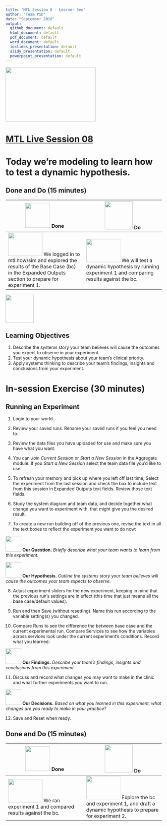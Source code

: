 ```yaml
---
title: "MTL Session 8 - Learner See"
author: "Team PSD"
date: "September 2018"
output: 
  github_document: default
  html_document: default
  pdf_document: default
  word_document: default
  ioslides_presentation: default
  slidy_presentation: default
  powerpoint_presentation: default
---
```


<img src = "https://github.com/lzim/teampsd/blob/master/resources/logos/mtl_live_sq_sm.png"
     height = "175" width = "290">  

# [MTL Live Session 08](https://github.com/lzim/teampsd/blob/master/mtl_facilitate_workgroup/mtl_live_guide/mtl_live_session08_see.Rmd "MTL Live Session 08")

# Today we're modeling to learn how to test a dynamic hypothesis.

## Done and Do (15 minutes)
<!-- Do/Done Tables -->
| <img src = "https://raw.githubusercontent.com/lzim/teampsd/hexagon_icons/np_hexagon-check-mark_309690_003F72.png" height = "80" width = "80"> **Done** | <img src = "https://raw.githubusercontent.com/lzim/teampsd/hexagon_icons/np_synchronize_778914_003F72.png" height = "90" width = "90"> **Do** |
| --- | --- | 
| [<img src = "https://raw.githubusercontent.com/lzim/teampsd/master/resources/logos/mtl_how_sim.png" height = "75" width = "110">](http://mtl.how/sim) We logged in to mtl.how/sim and explored the results of the Base Case (bc) in the Expanded Outputs section to prepare for experiment 1. | [<img src = "https://raw.githubusercontent.com/lzim/teampsd/master/resources/logos/mtl_how_sim.png" height = "75" width = "110">](http://mtl.how/sim) We will test a dynamic hypothesis by running experiment 1 and comparing results against the bc.

<!-- Learning Objectives Icon --> 
<img src = "https://github.com/lzim/teampsd/blob/master/resources/icons/we_decided_learning_objectives.png" height = "90" width = "90" style ="display: inline-block"/> 

## Learning Objectives

1. Describe the systems story your team believes will cause the outcomes you expect to observe in your experiment.
2. Test your dynamic hypothesis about your team's clinical priority.
3. Apply systems thinking to describe your team's findings, insights and conclusions from your experiment.

# In-session Exercise (30 minutes)

## Running an Experiment

1.	Login to your world.

2.	Review your saved runs. Rename your saved runs if you feel you need to.

3.	Review the data files you have uploaded for use and make sure you have what you want.

4.	You can *Join Current Session* or *Start a New Session* in the Aggregate module. If you *Start a New Session* select the team data file you’d like to use.

5.	To refresh your memory and pick up where you left off last time, Select the experiment from the last session and check the box to include text from this session in Expanded Outputs text fields. Review those text fields.

6.	Study the system diagram and team data, and decide together what change you want to experiment with, that might give you the desired result.

7.	To create a new run building off of the previous one, revise the text in all the text boxes to reflect the experiment you want to do now: 

[<img src = "https://raw.githubusercontent.com/lzim/teampsd/master/resources/icons/mtl_question.png" height = "50" width = "50" style = "display: inline-block"/>](http://mtl.how/sim) **Our Question.** *Briefly describe what your team wants to learn from this experiment.* 

[<img src = "https://raw.githubusercontent.com/lzim/teampsd/master/resources/icons/mtl_hypothesis.png" height = "50" width = "50" style = "display: inline-block"/>](http://mtl.how/sim) **Our Hypothesis.** *Outline the systems story your team believes will cause the outcomes your team expects to observe.*

8.	Adjust experiment sliders for the new experiment, keeping in mind that the previous run’s settings are in effect (this time that just means all the base case/default values).

9.	Run and then Save (without resetting). Name this run according to the variable setting(s) you changed.

10.	Compare Runs to see the difference the between base case and the current experimental run. Compare Services to see how the variables across services look under the current experiment's conditions. Record what you learned:

[<img src = "https://raw.githubusercontent.com/lzim/teampsd/master/resources/icons/mtl_findings.png" height = "50" width = "50" style = "display: inline-block"/>](http://mtl.how/sim) **Our Findings.** *Describe your team's findings, insights and conclusions from this experiment.* 

11.	Discuss and record what changes you may want to make in the clinic and what further experiments you want to run. 

 [<img src = "https://raw.githubusercontent.com/lzim/teampsd/master/resources/icons/mtl_decisions.png" height = "50" width = "50" style = "display: inline-block"/>](http://mtl.how/sim) **Our Decisions.** *Based on what you learned in this experiment, what changes are you ready to make in your practice?*

12. Save and Reset when ready.
 

## Done and Do (15 minutes)
<!-- Do/Done Tables -->
| <img src = "https://raw.githubusercontent.com/lzim/teampsd/hexagon_icons/np_hexagon-check-mark_309690_003F72.png" height = "80" width = "80"> **Done** | <img src = "https://raw.githubusercontent.com/lzim/teampsd/hexagon_icons/np_synchronize_778914_003F72.png" height = "90" width = "90"> **Do** |
| --- | --- | 
| [<img src = "https://raw.githubusercontent.com/lzim/teampsd/master/resources/logos/mtl_how_sim.png" height = "75" width = "110">](http://mtl.how/sim) We ran experiment 1 and compared results against the bc. | [<img src = "https://raw.githubusercontent.com/lzim/teampsd/master/resources/logos/mtl_how_sim.png" height = "75" width = "110">](http://mtl.how/sim) Explore the bc and experiment 1, and draft a dynamic hypothesis to prepare for experiment 2. | 



